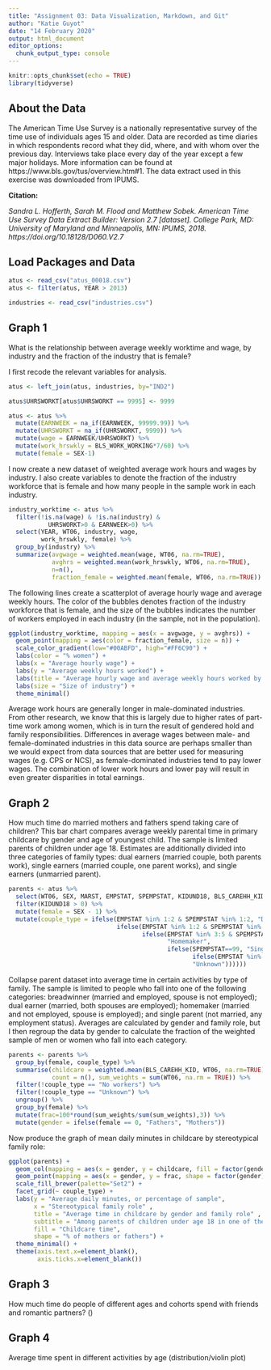 ```yaml
---
title: "Assignment 03: Data Visualization, Markdown, and Git"
author: "Katie Guyot"
date: "14 February 2020"
output: html_document
editor_options: 
  chunk_output_type: console
---
```


```r
knitr::opts_chunk$set(echo = TRUE)
library(tidyverse)
```

## About the Data

The American Time Use Survey is a nationally representative survey of the time use of individuals ages 15 and older. Data are recorded as time diaries in which respondents record what they did, where, and with whom over the previous day. Interviews take place every day of the year except a few major holidays. More information can be found at https://www.bls.gov/tus/overview.htm#1. The data extract used in this exercise was downloaded from IPUMS. 

**Citation:**

*Sandra L. Hofferth, Sarah M. Flood and Matthew Sobek. American Time Use Survey Data Extract Builder: Version 2.7 [dataset]. College Park, MD: University of Maryland and Minneapolis, MN: IPUMS, 2018. https://doi.org/10.18128/D060.V2.7*

## Load Packages and Data

```r

atus <- read_csv("atus_00018.csv")
atus <- filter(atus, YEAR > 2013)

industries <- read_csv("industries.csv")

```

## Graph 1

What is the relationship between average weekly worktime and wage, by industry and the fraction of the industry that is female?  

I first recode the relevant variables for analysis.

```r
atus <- left_join(atus, industries, by="IND2")

atus$UHRSWORKT[atus$UHRSWORKT == 9995] <- 9999

atus <- atus %>%
  mutate(EARNWEEK = na_if(EARNWEEK, 99999.99)) %>%
  mutate(UHRSWORKT = na_if(UHRSWORKT, 9999)) %>%
  mutate(wage = EARNWEEK/UHRSWORKT) %>%
  mutate(work_hrswkly = BLS_WORK_WORKING*7/60) %>%
  mutate(female = SEX-1)
```



I now create a new dataset of weighted average work hours and wages by industry. I also create variables to denote the fraction of the industry workforce that is female and how many people in the sample work in each industry.



```r
industry_worktime <- atus %>%
  filter(!is.na(wage) & !is.na(industry) & 
           UHRSWORKT>0 & EARNWEEK>0) %>%
  select(YEAR, WT06, industry, wage, 
         work_hrswkly, female) %>%
  group_by(industry) %>%
  summarize(avgwage = weighted.mean(wage, WT06, na.rm=TRUE), 
            avghrs = weighted.mean(work_hrswkly, WT06, na.rm=TRUE), 
            n=n(), 
            fraction_female = weighted.mean(female, WT06, na.rm=TRUE))
```


The following lines create a scatterplot of average hourly wage and average weekly hours. The color of the bubbles denotes fraction of the industry workforce that is female, and the size of the bubbles indicates the number of workers employed in each industry (in the sample, not in the population).


```r
ggplot(industry_worktime, mapping = aes(x = avgwage, y = avghrs)) +
  geom_point(mapping = aes(color = fraction_female, size = n)) +
  scale_color_gradient(low="#00ABFD", high="#FF6C90") +
  labs(color = "% women") +
  labs(x = "Average hourly wage") +
  labs(y = "Average weekly hours worked") +
  labs(title = "Average hourly wage and average weekly hours worked by industry") +
  labs(size = "Size of industry") +
  theme_minimal() 
```

Average work hours are generally longer in male-dominated industries. From other research, we know that this is largely due to higher rates of part-time work among women, which is in turn the result of gendered hold and family responsibilities. Differences in average wages between male- and female-dominated industries in this data source are perhaps smaller than we would expect from data sources that are better used for measuring wages (e.g. CPS or NCS), as female-dominated industries tend to pay lower wages. The combination of lower work hours and lower pay will result in even greater disparities in total earnings. 

## Graph 2

How much time do married mothers and fathers spend taking care of children? This bar chart compares average weekly parental time in primary childcare by gender and age of youngest child. The sample is limited parents of children under age 18. Estimates are additionally divided into three categories of family types: dual earners (married couple, both parents work), single earners (married couple, one parent works), and single earners (unmarried parent).


```r
parents <- atus %>%
  select(WT06, SEX, MARST, EMPSTAT, SPEMPSTAT, KIDUND18, BLS_CAREHH_KID) %>%
  filter(KIDUND18 > 0) %>%
  mutate(female = SEX - 1) %>%
  mutate(couple_type = ifelse(EMPSTAT %in% 1:2 & SPEMPSTAT %in% 1:2, "Dual earner",
                              ifelse(EMPSTAT %in% 1:2 & SPEMPSTAT %in% 3:6, "Breadwinner",
                                     ifelse(EMPSTAT %in% 3:5 & SPEMPSTAT %in% 1:2, 
                                            "Homemaker",
                                            ifelse(SPEMPSTAT==99, "Single parent",
                                                   ifelse(EMPSTAT %in% 3:5 & SPEMPSTAT %in% 3:6, "No workers",
                                                   "Unknown"))))))
```

Collapse parent dataset into average time in certain activities by type of family. The sample is limited to people who fall into one of the following categories: breadwinner (married and employed, spouse is not employed); dual earner (married, both spouses are employed); homemaker (married and not employed, spouse is employed); and single parent (not married, any employment status). Averages are calculated by gender and family role, but I then regroup the data by gender to calculate the fraction of the weighted sample of men or women who fall into each category.

```r
parents <- parents %>%
  group_by(female, couple_type) %>%
  summarise(childcare = weighted.mean(BLS_CAREHH_KID, WT06, na.rm=TRUE), 
            count = n(), sum_weights = sum(WT06, na.rm = TRUE)) %>%
  filter(!couple_type == "No workers") %>%
  filter(!couple_type == "Unknown") %>%
  ungroup() %>%
  group_by(female) %>%
  mutate(frac=100*round(sum_weights/sum(sum_weights),3)) %>%
  mutate(gender = ifelse(female == 0, "Fathers", "Mothers")) 
```

Now produce the graph of mean daily minutes in childcare by stereotypical family role:

```r
ggplot(parents) +
  geom_col(mapping = aes(x = gender, y = childcare, fill = factor(gender))) +
  geom_point(mapping = aes(x = gender, y = frac, shape = factor(gender))) +
  scale_fill_brewer(palette="Set2") +
  facet_grid(~ couple_type) +
  labs(y = "Average daily minutes, or percentage of sample",
       x = "Stereotypical family role" ,
       title = "Average time in childcare by gender and family role" ,
       subtitle = "Among parents of children under age 18 in one of the following family types" ,
       fill = "Childcare time", 
       shape = "% of mothers or fathers") +
  theme_minimal() +
  theme(axis.text.x=element_blank(),
        axis.ticks.x=element_blank())
```

## Graph 3

How much time do people of different ages and cohorts spend with friends and romantic partners? ()


## Graph 4

Average time spent in different activities by age (distribution/violin plot)



